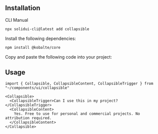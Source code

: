 <MDXHeader
  title="Collapsible"
  description="An interactive component which expands/collapses a content."
  docs="https://kobalte.dev/docs/core/components/CollapsibleContent"
/>

<ComponentPreview name="collapsible-demo" />

## Installation

<Tabs defaultValue="cli">

<TabsList>
  <TabsTrigger value="cli">CLI</TabsTrigger>
  <TabsTrigger value="manual">Manual</TabsTrigger>
</TabsList>

<TabsContent value="cli">

```bash
npx solidui-cli@latest add collapsible
```

</TabsContent>

<TabsContent value="manual">
<Steps>

<Step>Install the following dependencies: </Step>

```bash
npm install @kobalte/core
```

<Step>Copy and paste the following code into your project: </Step>

<ComponentSource name="collapsible" />

</Steps>
</TabsContent>

</Tabs>

## Usage

```tsx
import { Collapsible, CollapsibleContent, CollapsibleTrigger } from "~/components/ui/collapsible"
```

```tsx
<Collapsible>
  <CollapsibleTrigger>Can I use this in my project?</CollapsibleTrigger>
  <CollapsibleContent>
    Yes. Free to use for personal and commercial projects. No attribution required.
  </CollapsibleContent>
</Collapsible>
```

